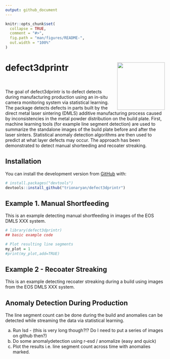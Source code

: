```yaml
---
output: github_document
---
```


<!-- README.md is generated from README.Rmd. Please edit that file -->

```r
knitr::opts_chunk$set(
  collapse = TRUE,
  comment = "#>",
  fig.path = "man/figures/README-",
  out.width = "100%"
)
```

#  <img src="man/figures/hexdefect3dprintr.png" align="right" height="150" />


# defect3dprintr

<p>&nbsp;</p> 

The goal of defect3dprintr is to defect detects during manufacturing production using an in-situ camera monitoring system via statistical learning. The package detects defects in parts built by the direct metal laser sintering (DMLS) additive manufacturing process caused by inconsistencies in the metal powder distribution on the build plate. First, machine learning tools (for example line segment detection) are used to summarize the standalone images of the build plate before and after the laser sinters. Statistical anomaly detection algorithms are then used to predict at what layer defects may occur. The approach has been demonstrated to detect manual shorteeding and recoater streaking. 

## Installation

You can install the development version from [GitHub](https://github.com/) with:

``` r
# install.packages("devtools")
devtools::install_github("trionaryan/defect3dprintr")
```
## Example 1. Manual Shortfeeding

This is an example detecting manual shortfeeding in images of the EOS DMLS XXX system.

```r
# library(defect3dprintr)
## basic example code
```
```r
# Plot resulting line segments
my_plot = 1
#print(my_plot,add=TRUE)
```
## Example 2 - Recoater Streaking

This is an example detecting recoater streaking during a build using images from the EOS DMLS XXX system.

## Anomaly Detection During Production 

The line segment count can be done during the build and anomalies can be detected while streaming the data via statistical learning.

a) Run lsd - (this is very long though?!? Do I need to put a series of images on github then?)
b) Do some anomalydetection using r-esd / anomalize (easy and quick)
c) Plot the results i.e. line segment count across time with anomalies marked.


